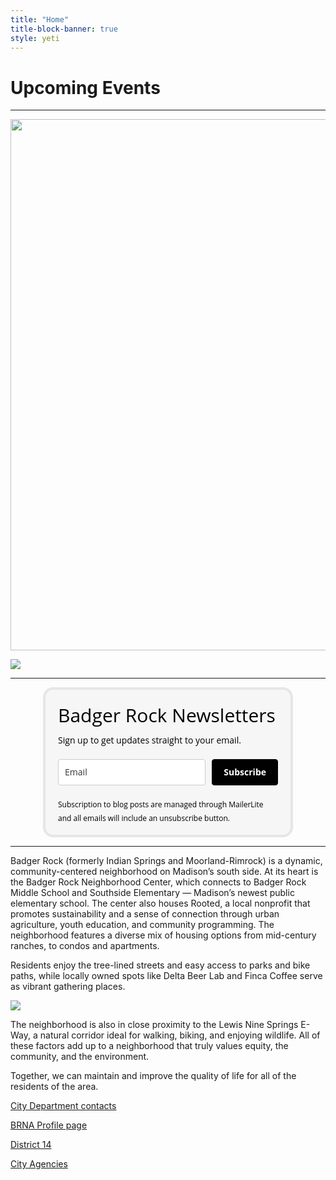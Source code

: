 ```yaml
---
title: "Home"
title-block-banner: true
style: yeti
---
```


# Upcoming Events

------------------------------------------------------------------------

[![](images/7618F9CB9005F7D1656A2659CC1AE611_90769734.png){width="850"}](https://www.signupgenius.com/go/9040D4AAAA62CA1F94-56376730-southsides#/)

[![](images/IG-Call-for-artist-100.jpg)](https://www.briarpatch.org/about/upcoming-events/youth-arts-festival/)

------------------------------------------------------------------------

```{=html}
<style type="text/css">@import url("https://assets.mlcdn.com/fonts.css?version=1664978");</style>
    <style type="text/css">
    /* LOADER */
    .ml-form-embedSubmitLoad {
      display: inline-block;
      width: 20px;
      height: 20px;
    }

    .g-recaptcha {
    transform: scale(1);
    -webkit-transform: scale(1);
    transform-origin: 0 0;
    -webkit-transform-origin: 0 0;
    height: ;
    }

    .sr-only {
      position: absolute;
      width: 1px;
      height: 1px;
      padding: 0;
      margin: -1px;
      overflow: hidden;
      clip: rect(0,0,0,0);
      border: 0;
    }

    .ml-form-embedSubmitLoad:after {
      content: " ";
      display: block;
      width: 11px;
      height: 11px;
      margin: 1px;
      border-radius: 50%;
      border: 4px solid #fff;
    border-color: #ffffff #ffffff #ffffff transparent;
    animation: ml-form-embedSubmitLoad 1.2s linear infinite;
    }
    @keyframes ml-form-embedSubmitLoad {
      0% {
      transform: rotate(0deg);
      }
      100% {
      transform: rotate(360deg);
      }
    }
      #mlb2-1743391.ml-form-embedContainer {
        box-sizing: border-box;
        display: table;
        margin: 0 auto;
        position: static;
        width: 100% !important;
      }
      #mlb2-1743391.ml-form-embedContainer h4,
      #mlb2-1743391.ml-form-embedContainer p,
      #mlb2-1743391.ml-form-embedContainer span,
      #mlb2-1743391.ml-form-embedContainer button {
        text-transform: none !important;
        letter-spacing: normal !important;
      }
      #mlb2-1743391.ml-form-embedContainer .ml-form-embedWrapper {
        background-color: #f6f6f6;
        
        border-width: 4px;
        border-color: #e6e6e6;
        border-radius: 16px;
        border-style: solid;
        box-sizing: border-box;
        display: inline-block !important;
        margin: 0;
        padding: 0;
        position: relative;
              }
      #mlb2-1743391.ml-form-embedContainer .ml-form-embedWrapper.embedPopup,
      #mlb2-1743391.ml-form-embedContainer .ml-form-embedWrapper.embedDefault { width: 400px; }
      #mlb2-1743391.ml-form-embedContainer .ml-form-embedWrapper.embedForm { max-width: 400px; width: 100%; }
      #mlb2-1743391.ml-form-embedContainer .ml-form-align-left { text-align: left; }
      #mlb2-1743391.ml-form-embedContainer .ml-form-align-center { text-align: center; }
      #mlb2-1743391.ml-form-embedContainer .ml-form-align-default { display: table-cell !important; vertical-align: middle !important; text-align: center !important; }
      #mlb2-1743391.ml-form-embedContainer .ml-form-align-right { text-align: right; }
      #mlb2-1743391.ml-form-embedContainer .ml-form-embedWrapper .ml-form-embedHeader img {
        border-top-left-radius: 16px;
        border-top-right-radius: 16px;
        height: auto;
        margin: 0 auto !important;
        max-width: 100%;
        width: undefinedpx;
      }
      #mlb2-1743391.ml-form-embedContainer .ml-form-embedWrapper .ml-form-embedBody,
      #mlb2-1743391.ml-form-embedContainer .ml-form-embedWrapper .ml-form-successBody {
        padding: 20px 20px 0 20px;
      }
      #mlb2-1743391.ml-form-embedContainer .ml-form-embedWrapper .ml-form-embedBody.ml-form-embedBodyHorizontal {
        padding-bottom: 0;
      }
      #mlb2-1743391.ml-form-embedContainer .ml-form-embedWrapper .ml-form-embedBody .ml-form-embedContent,
      #mlb2-1743391.ml-form-embedContainer .ml-form-embedWrapper .ml-form-successBody .ml-form-successContent {
        text-align: left;
        margin: 0 0 20px 0;
      }
      #mlb2-1743391.ml-form-embedContainer .ml-form-embedWrapper .ml-form-embedBody .ml-form-embedContent h4,
      #mlb2-1743391.ml-form-embedContainer .ml-form-embedWrapper .ml-form-successBody .ml-form-successContent h4 {
        color: #000000;
        font-family: 'Open Sans', Arial, Helvetica, sans-serif;
        font-size: 30px;
        font-weight: 400;
        margin: 0 0 10px 0;
        text-align: left;
        word-break: break-word;
      }
      #mlb2-1743391.ml-form-embedContainer .ml-form-embedWrapper .ml-form-embedBody .ml-form-embedContent p,
      #mlb2-1743391.ml-form-embedContainer .ml-form-embedWrapper .ml-form-successBody .ml-form-successContent p {
        color: #000000;
        font-family: 'Open Sans', Arial, Helvetica, sans-serif;
        font-size: 14px;
        font-weight: 400;
        line-height: 20px;
        margin: 0 0 10px 0;
        text-align: left;
      }
      #mlb2-1743391.ml-form-embedContainer .ml-form-embedWrapper .ml-form-embedBody .ml-form-embedContent ul,
      #mlb2-1743391.ml-form-embedContainer .ml-form-embedWrapper .ml-form-embedBody .ml-form-embedContent ol,
      #mlb2-1743391.ml-form-embedContainer .ml-form-embedWrapper .ml-form-successBody .ml-form-successContent ul,
      #mlb2-1743391.ml-form-embedContainer .ml-form-embedWrapper .ml-form-successBody .ml-form-successContent ol {
        color: #000000;
        font-family: 'Open Sans', Arial, Helvetica, sans-serif;
        font-size: 14px;
      }
      #mlb2-1743391.ml-form-embedContainer .ml-form-embedWrapper .ml-form-embedBody .ml-form-embedContent ol ol,
      #mlb2-1743391.ml-form-embedContainer .ml-form-embedWrapper .ml-form-successBody .ml-form-successContent ol ol {
        list-style-type: lower-alpha;
      }
      #mlb2-1743391.ml-form-embedContainer .ml-form-embedWrapper .ml-form-embedBody .ml-form-embedContent ol ol ol,
      #mlb2-1743391.ml-form-embedContainer .ml-form-embedWrapper .ml-form-successBody .ml-form-successContent ol ol ol {
        list-style-type: lower-roman;
      }
      #mlb2-1743391.ml-form-embedContainer .ml-form-embedWrapper .ml-form-embedBody .ml-form-embedContent p a,
      #mlb2-1743391.ml-form-embedContainer .ml-form-embedWrapper .ml-form-successBody .ml-form-successContent p a {
        color: #000000;
        text-decoration: underline;
      }

      #mlb2-1743391.ml-form-embedContainer .ml-form-embedWrapper .ml-block-form .ml-field-group {
        text-align: left!important;
      }

      #mlb2-1743391.ml-form-embedContainer .ml-form-embedWrapper .ml-block-form .ml-field-group label {
        margin-bottom: 5px;
        color: #333333;
        font-size: 14px;
        font-family: 'Open Sans', Arial, Helvetica, sans-serif;
        font-weight: bold; font-style: normal; text-decoration: none;;
        display: inline-block;
        line-height: 20px;
      }
      #mlb2-1743391.ml-form-embedContainer .ml-form-embedWrapper .ml-form-embedBody .ml-form-embedContent p:last-child,
      #mlb2-1743391.ml-form-embedContainer .ml-form-embedWrapper .ml-form-successBody .ml-form-successContent p:last-child {
        margin: 0;
      }
      #mlb2-1743391.ml-form-embedContainer .ml-form-embedWrapper .ml-form-embedBody form {
        margin: 0;
        width: 100%;
      }
      #mlb2-1743391.ml-form-embedContainer .ml-form-embedWrapper .ml-form-embedBody .ml-form-formContent,
      #mlb2-1743391.ml-form-embedContainer .ml-form-embedWrapper .ml-form-embedBody .ml-form-checkboxRow {
        margin: 0 0 20px 0;
        width: 100%;
      }
      #mlb2-1743391.ml-form-embedContainer .ml-form-embedWrapper .ml-form-embedBody .ml-form-checkboxRow {
        float: left;
      }
      #mlb2-1743391.ml-form-embedContainer .ml-form-embedWrapper .ml-form-embedBody .ml-form-formContent.horozintalForm {
        margin: 0;
        padding: 0 0 20px 0;
        width: 100%;
        height: auto;
        float: left;
      }
      #mlb2-1743391.ml-form-embedContainer .ml-form-embedWrapper .ml-form-embedBody .ml-form-fieldRow {
        margin: 0 0 10px 0;
        width: 100%;
      }
      #mlb2-1743391.ml-form-embedContainer .ml-form-embedWrapper .ml-form-embedBody .ml-form-fieldRow.ml-last-item {
        margin: 0;
      }
      #mlb2-1743391.ml-form-embedContainer .ml-form-embedWrapper .ml-form-embedBody .ml-form-fieldRow.ml-formfieldHorizintal {
        margin: 0;
      }
      #mlb2-1743391.ml-form-embedContainer .ml-form-embedWrapper .ml-form-embedBody .ml-form-fieldRow input {
        background-color: #ffffff !important;
        color: #333333 !important;
        border-color: #cccccc;
        border-radius: 4px !important;
        border-style: solid !important;
        border-width: 1px !important;
        font-family: 'Open Sans', Arial, Helvetica, sans-serif;
        font-size: 14px !important;
        height: auto;
        line-height: 21px !important;
        margin-bottom: 0;
        margin-top: 0;
        margin-left: 0;
        margin-right: 0;
        padding: 10px 10px !important;
        width: 100% !important;
        box-sizing: border-box !important;
        max-width: 100% !important;
      }
      #mlb2-1743391.ml-form-embedContainer .ml-form-embedWrapper .ml-form-embedBody .ml-form-fieldRow input::-webkit-input-placeholder,
      #mlb2-1743391.ml-form-embedContainer .ml-form-embedWrapper .ml-form-embedBody .ml-form-horizontalRow input::-webkit-input-placeholder { color: #333333; }

      #mlb2-1743391.ml-form-embedContainer .ml-form-embedWrapper .ml-form-embedBody .ml-form-fieldRow input::-moz-placeholder,
      #mlb2-1743391.ml-form-embedContainer .ml-form-embedWrapper .ml-form-embedBody .ml-form-horizontalRow input::-moz-placeholder { color: #333333; }

      #mlb2-1743391.ml-form-embedContainer .ml-form-embedWrapper .ml-form-embedBody .ml-form-fieldRow input:-ms-input-placeholder,
      #mlb2-1743391.ml-form-embedContainer .ml-form-embedWrapper .ml-form-embedBody .ml-form-horizontalRow input:-ms-input-placeholder { color: #333333; }

      #mlb2-1743391.ml-form-embedContainer .ml-form-embedWrapper .ml-form-embedBody .ml-form-fieldRow input:-moz-placeholder,
      #mlb2-1743391.ml-form-embedContainer .ml-form-embedWrapper .ml-form-embedBody .ml-form-horizontalRow input:-moz-placeholder { color: #333333; }

      #mlb2-1743391.ml-form-embedContainer .ml-form-embedWrapper .ml-form-embedBody .ml-form-fieldRow textarea, #mlb2-1743391.ml-form-embedContainer .ml-form-embedWrapper .ml-form-embedBody .ml-form-horizontalRow textarea {
        background-color: #ffffff !important;
        color: #333333 !important;
        border-color: #cccccc;
        border-radius: 4px !important;
        border-style: solid !important;
        border-width: 1px !important;
        font-family: 'Open Sans', Arial, Helvetica, sans-serif;
        font-size: 14px !important;
        height: auto;
        line-height: 21px !important;
        margin-bottom: 0;
        margin-top: 0;
        padding: 10px 10px !important;
        width: 100% !important;
        box-sizing: border-box !important;
        max-width: 100% !important;
      }

      #mlb2-1743391.ml-form-embedContainer .ml-form-embedWrapper .ml-form-embedBody .ml-form-fieldRow .custom-radio .custom-control-label::before, #mlb2-1743391.ml-form-embedContainer .ml-form-embedWrapper .ml-form-embedBody .ml-form-horizontalRow .custom-radio .custom-control-label::before, #mlb2-1743391.ml-form-embedContainer .ml-form-embedWrapper .ml-form-embedBody .ml-form-fieldRow .custom-checkbox .custom-control-label::before, #mlb2-1743391.ml-form-embedContainer .ml-form-embedWrapper .ml-form-embedBody .ml-form-horizontalRow .custom-checkbox .custom-control-label::before, #mlb2-1743391.ml-form-embedContainer .ml-form-embedWrapper .ml-form-embedBody .ml-form-embedPermissions .ml-form-embedPermissionsOptionsCheckbox .label-description::before, #mlb2-1743391.ml-form-embedContainer .ml-form-embedWrapper .ml-form-embedBody .ml-form-interestGroupsRow .ml-form-interestGroupsRowCheckbox .label-description::before, #mlb2-1743391.ml-form-embedContainer .ml-form-embedWrapper .ml-form-embedBody .ml-form-checkboxRow .label-description::before {
          border-color: #cccccc!important;
          background-color: #ffffff!important;
      }

      #mlb2-1743391.ml-form-embedContainer .ml-form-embedWrapper .ml-form-embedBody .ml-form-fieldRow input.custom-control-input[type="checkbox"]{
        box-sizing: border-box;
        padding: 0;
        position: absolute;
        z-index: -1;
        opacity: 0;
        margin-top: 5px;
        margin-left: -1.5rem;
        overflow: visible;
      }

      #mlb2-1743391.ml-form-embedContainer .ml-form-embedWrapper .ml-form-embedBody .ml-form-fieldRow .custom-checkbox .custom-control-label::before, #mlb2-1743391.ml-form-embedContainer .ml-form-embedWrapper .ml-form-embedBody .ml-form-horizontalRow .custom-checkbox .custom-control-label::before, #mlb2-1743391.ml-form-embedContainer .ml-form-embedWrapper .ml-form-embedBody .ml-form-embedPermissions .ml-form-embedPermissionsOptionsCheckbox .label-description::before, #mlb2-1743391.ml-form-embedContainer .ml-form-embedWrapper .ml-form-embedBody .ml-form-interestGroupsRow .ml-form-interestGroupsRowCheckbox .label-description::before, #mlb2-1743391.ml-form-embedContainer .ml-form-embedWrapper .ml-form-embedBody .ml-form-checkboxRow .label-description::before {
        border-radius: 4px!important;
      }


      #mlb2-1743391.ml-form-embedContainer .ml-form-embedWrapper .ml-form-embedBody .ml-form-checkboxRow input[type=checkbox]:checked~.label-description::after, #mlb2-1743391.ml-form-embedContainer .ml-form-embedWrapper .ml-form-embedBody .ml-form-embedPermissions .ml-form-embedPermissionsOptionsCheckbox input[type=checkbox]:checked~.label-description::after, #mlb2-1743391.ml-form-embedContainer .ml-form-embedWrapper .ml-form-embedBody .ml-form-fieldRow .custom-checkbox .custom-control-input:checked~.custom-control-label::after, #mlb2-1743391.ml-form-embedContainer .ml-form-embedWrapper .ml-form-embedBody .ml-form-horizontalRow .custom-checkbox .custom-control-input:checked~.custom-control-label::after, #mlb2-1743391.ml-form-embedContainer .ml-form-embedWrapper .ml-form-embedBody .ml-form-interestGroupsRow .ml-form-interestGroupsRowCheckbox input[type=checkbox]:checked~.label-description::after {
        background-image: url("data:image/svg+xml,%3csvg xmlns='http://www.w3.org/2000/svg' viewBox='0 0 8 8'%3e%3cpath fill='%23fff' d='M6.564.75l-3.59 3.612-1.538-1.55L0 4.26 2.974 7.25 8 2.193z'/%3e%3c/svg%3e");
      }

      #mlb2-1743391.ml-form-embedContainer .ml-form-embedWrapper .ml-form-embedBody .ml-form-fieldRow .custom-radio .custom-control-input:checked~.custom-control-label::after, #mlb2-1743391.ml-form-embedContainer .ml-form-embedWrapper .ml-form-embedBody .ml-form-fieldRow .custom-radio .custom-control-input:checked~.custom-control-label::after {
        background-image: url("data:image/svg+xml,%3csvg xmlns='http://www.w3.org/2000/svg' viewBox='-4 -4 8 8'%3e%3ccircle r='3' fill='%23fff'/%3e%3c/svg%3e");
      }

      #mlb2-1743391.ml-form-embedContainer .ml-form-embedWrapper .ml-form-embedBody .ml-form-fieldRow .custom-radio .custom-control-input:checked~.custom-control-label::before, #mlb2-1743391.ml-form-embedContainer .ml-form-embedWrapper .ml-form-embedBody .ml-form-horizontalRow .custom-radio .custom-control-input:checked~.custom-control-label::before, #mlb2-1743391.ml-form-embedContainer .ml-form-embedWrapper .ml-form-embedBody .ml-form-fieldRow .custom-checkbox .custom-control-input:checked~.custom-control-label::before, #mlb2-1743391.ml-form-embedContainer .ml-form-embedWrapper .ml-form-embedBody .ml-form-horizontalRow .custom-checkbox .custom-control-input:checked~.custom-control-label::before, #mlb2-1743391.ml-form-embedContainer .ml-form-embedWrapper .ml-form-embedBody .ml-form-embedPermissions .ml-form-embedPermissionsOptionsCheckbox input[type=checkbox]:checked~.label-description::before, #mlb2-1743391.ml-form-embedContainer .ml-form-embedWrapper .ml-form-embedBody .ml-form-interestGroupsRow .ml-form-interestGroupsRowCheckbox input[type=checkbox]:checked~.label-description::before, #mlb2-1743391.ml-form-embedContainer .ml-form-embedWrapper .ml-form-embedBody .ml-form-checkboxRow input[type=checkbox]:checked~.label-description::before  {
          border-color: #000000!important;
          background-color: #000000!important;
          color: #ffffff!important;
      }

      #mlb2-1743391.ml-form-embedContainer .ml-form-embedWrapper .ml-form-embedBody .ml-form-fieldRow .custom-radio .custom-control-label::before, #mlb2-1743391.ml-form-embedContainer .ml-form-embedWrapper .ml-form-embedBody .ml-form-horizontalRow .custom-radio .custom-control-label::before, #mlb2-1743391.ml-form-embedContainer .ml-form-embedWrapper .ml-form-embedBody .ml-form-fieldRow .custom-radio .custom-control-label::after, #mlb2-1743391.ml-form-embedContainer .ml-form-embedWrapper .ml-form-embedBody .ml-form-horizontalRow .custom-radio .custom-control-label::after, #mlb2-1743391.ml-form-embedContainer .ml-form-embedWrapper .ml-form-embedBody .ml-form-fieldRow .custom-checkbox .custom-control-label::before, #mlb2-1743391.ml-form-embedContainer .ml-form-embedWrapper .ml-form-embedBody .ml-form-fieldRow .custom-checkbox .custom-control-label::after, #mlb2-1743391.ml-form-embedContainer .ml-form-embedWrapper .ml-form-embedBody .ml-form-horizontalRow .custom-checkbox .custom-control-label::before, #mlb2-1743391.ml-form-embedContainer .ml-form-embedWrapper .ml-form-embedBody .ml-form-horizontalRow .custom-checkbox .custom-control-label::after {
           top: 2px;
           box-sizing: border-box;
      }

      #mlb2-1743391.ml-form-embedContainer .ml-form-embedWrapper .ml-form-embedBody .ml-form-embedPermissions .ml-form-embedPermissionsOptionsCheckbox .label-description::before, #mlb2-1743391.ml-form-embedContainer .ml-form-embedWrapper .ml-form-embedBody .ml-form-embedPermissions .ml-form-embedPermissionsOptionsCheckbox .label-description::after, #mlb2-1743391.ml-form-embedContainer .ml-form-embedWrapper .ml-form-embedBody .ml-form-checkboxRow .label-description::before, #mlb2-1743391.ml-form-embedContainer .ml-form-embedWrapper .ml-form-embedBody .ml-form-checkboxRow .label-description::after {
           top: 0px!important;
           box-sizing: border-box!important;
      }

      #mlb2-1743391.ml-form-embedContainer .ml-form-embedWrapper .ml-form-embedBody .ml-form-checkboxRow .label-description::before, #mlb2-1743391.ml-form-embedContainer .ml-form-embedWrapper .ml-form-embedBody .ml-form-checkboxRow .label-description::after {
        top: 0px!important;
           box-sizing: border-box!important;
      }

       #mlb2-1743391.ml-form-embedContainer .ml-form-embedWrapper .ml-form-embedBody .ml-form-interestGroupsRow .ml-form-interestGroupsRowCheckbox .label-description::after {
            top: 0px!important;
            box-sizing: border-box!important;
            position: absolute;
            left: -1.5rem;
            display: block;
            width: 1rem;
            height: 1rem;
            content: "";
       }

      #mlb2-1743391.ml-form-embedContainer .ml-form-embedWrapper .ml-form-embedBody .ml-form-interestGroupsRow .ml-form-interestGroupsRowCheckbox .label-description::before {
        top: 0px!important;
        box-sizing: border-box!important;
      }

      #mlb2-1743391.ml-form-embedContainer .ml-form-embedWrapper .ml-form-embedBody .custom-control-label::before {
          position: absolute;
          top: 4px;
          left: -1.5rem;
          display: block;
          width: 16px;
          height: 16px;
          pointer-events: none;
          content: "";
          background-color: #ffffff;
          border: #adb5bd solid 1px;
          border-radius: 50%;
      }

      #mlb2-1743391.ml-form-embedContainer .ml-form-embedWrapper .ml-form-embedBody .custom-control-label::after {
          position: absolute;
          top: 2px!important;
          left: -1.5rem;
          display: block;
          width: 1rem;
          height: 1rem;
          content: "";
      }

      #mlb2-1743391.ml-form-embedContainer .ml-form-embedWrapper .ml-form-embedBody .ml-form-embedPermissions .ml-form-embedPermissionsOptionsCheckbox .label-description::before, #mlb2-1743391.ml-form-embedContainer .ml-form-embedWrapper .ml-form-embedBody .ml-form-interestGroupsRow .ml-form-interestGroupsRowCheckbox .label-description::before, #mlb2-1743391.ml-form-embedContainer .ml-form-embedWrapper .ml-form-embedBody .ml-form-checkboxRow .label-description::before {
          position: absolute;
          top: 4px;
          left: -1.5rem;
          display: block;
          width: 16px;
          height: 16px;
          pointer-events: none;
          content: "";
          background-color: #ffffff;
          border: #adb5bd solid 1px;
          border-radius: 50%;
      }

      #mlb2-1743391.ml-form-embedContainer .ml-form-embedWrapper .ml-form-embedBody .ml-form-embedPermissions .ml-form-embedPermissionsOptionsCheckbox .label-description::after {
          position: absolute;
          top: 0px!important;
          left: -1.5rem;
          display: block;
          width: 1rem;
          height: 1rem;
          content: "";
      }

      #mlb2-1743391.ml-form-embedContainer .ml-form-embedWrapper .ml-form-embedBody .ml-form-checkboxRow .label-description::after {
          position: absolute;
          top: 0px!important;
          left: -1.5rem;
          display: block;
          width: 1rem;
          height: 1rem;
          content: "";
      }

      #mlb2-1743391.ml-form-embedContainer .ml-form-embedWrapper .ml-form-embedBody .custom-radio .custom-control-label::after {
          background: no-repeat 50%/50% 50%;
      }
      #mlb2-1743391.ml-form-embedContainer .ml-form-embedWrapper .ml-form-embedBody .custom-checkbox .custom-control-label::after, #mlb2-1743391.ml-form-embedContainer .ml-form-embedWrapper .ml-form-embedBody .ml-form-embedPermissions .ml-form-embedPermissionsOptionsCheckbox .label-description::after, #mlb2-1743391.ml-form-embedContainer .ml-form-embedWrapper .ml-form-embedBody .ml-form-interestGroupsRow .ml-form-interestGroupsRowCheckbox .label-description::after, #mlb2-1743391.ml-form-embedContainer .ml-form-embedWrapper .ml-form-embedBody .ml-form-checkboxRow .label-description::after {
          background: no-repeat 50%/50% 50%;
      }

      #mlb2-1743391.ml-form-embedContainer .ml-form-embedWrapper .ml-form-embedBody .ml-form-fieldRow .custom-control, #mlb2-1743391.ml-form-embedContainer .ml-form-embedWrapper .ml-form-embedBody .ml-form-horizontalRow .custom-control {
        position: relative;
        display: block;
        min-height: 1.5rem;
        padding-left: 1.5rem;
      }

      #mlb2-1743391.ml-form-embedContainer .ml-form-embedWrapper .ml-form-embedBody .ml-form-fieldRow .custom-radio .custom-control-input, #mlb2-1743391.ml-form-embedContainer .ml-form-embedWrapper .ml-form-embedBody .ml-form-horizontalRow .custom-radio .custom-control-input, #mlb2-1743391.ml-form-embedContainer .ml-form-embedWrapper .ml-form-embedBody .ml-form-fieldRow .custom-checkbox .custom-control-input, #mlb2-1743391.ml-form-embedContainer .ml-form-embedWrapper .ml-form-embedBody .ml-form-horizontalRow .custom-checkbox .custom-control-input {
          position: absolute;
          z-index: -1;
          opacity: 0;
          box-sizing: border-box;
          padding: 0;
      }

      #mlb2-1743391.ml-form-embedContainer .ml-form-embedWrapper .ml-form-embedBody .ml-form-fieldRow .custom-radio .custom-control-label, #mlb2-1743391.ml-form-embedContainer .ml-form-embedWrapper .ml-form-embedBody .ml-form-horizontalRow .custom-radio .custom-control-label, #mlb2-1743391.ml-form-embedContainer .ml-form-embedWrapper .ml-form-embedBody .ml-form-fieldRow .custom-checkbox .custom-control-label, #mlb2-1743391.ml-form-embedContainer .ml-form-embedWrapper .ml-form-embedBody .ml-form-horizontalRow .custom-checkbox .custom-control-label {
          color: #000000;
          font-size: 12px!important;
          font-family: 'Open Sans', Arial, Helvetica, sans-serif;
          line-height: 22px;
          margin-bottom: 0;
          position: relative;
          vertical-align: top;
          font-style: normal;
          font-weight: 700;
      }

      #mlb2-1743391.ml-form-embedContainer .ml-form-embedWrapper .ml-form-embedBody .ml-form-fieldRow .custom-select, #mlb2-1743391.ml-form-embedContainer .ml-form-embedWrapper .ml-form-embedBody .ml-form-horizontalRow .custom-select {
        background-color: #ffffff !important;
        color: #333333 !important;
        border-color: #cccccc;
        border-radius: 4px !important;
        border-style: solid !important;
        border-width: 1px !important;
        font-family: 'Open Sans', Arial, Helvetica, sans-serif;
        font-size: 14px !important;
        line-height: 20px !important;
        margin-bottom: 0;
        margin-top: 0;
        padding: 10px 28px 10px 12px !important;
        width: 100% !important;
        box-sizing: border-box !important;
        max-width: 100% !important;
        height: auto;
        display: inline-block;
        vertical-align: middle;
        background: url('https://cdn.mailerlite.com/images/default/dropdown.svg') no-repeat right .75rem center/8px 10px;
        -webkit-appearance: none;
        -moz-appearance: none;
        appearance: none;
      }


      #mlb2-1743391.ml-form-embedContainer .ml-form-embedWrapper .ml-form-embedBody .ml-form-horizontalRow {
        height: auto;
        width: 100%;
        float: left;
      }
      .ml-form-formContent.horozintalForm .ml-form-horizontalRow .ml-input-horizontal { width: 70%; float: left; }
      .ml-form-formContent.horozintalForm .ml-form-horizontalRow .ml-button-horizontal { width: 30%; float: left; }
      .ml-form-formContent.horozintalForm .ml-form-horizontalRow .ml-button-horizontal.labelsOn { padding-top: 25px;  }
      .ml-form-formContent.horozintalForm .ml-form-horizontalRow .horizontal-fields { box-sizing: border-box; float: left; padding-right: 10px;  }
      #mlb2-1743391.ml-form-embedContainer .ml-form-embedWrapper .ml-form-embedBody .ml-form-horizontalRow input {
        background-color: #ffffff;
        color: #333333;
        border-color: #cccccc;
        border-radius: 4px;
        border-style: solid;
        border-width: 1px;
        font-family: 'Open Sans', Arial, Helvetica, sans-serif;
        font-size: 14px;
        line-height: 20px;
        margin-bottom: 0;
        margin-top: 0;
        padding: 10px 10px;
        width: 100%;
        box-sizing: border-box;
        overflow-y: initial;
      }
      #mlb2-1743391.ml-form-embedContainer .ml-form-embedWrapper .ml-form-embedBody .ml-form-horizontalRow button {
        background-color: #000000 !important;
        border-color: #000000;
        border-style: solid;
        border-width: 1px;
        border-radius: 4px;
        box-shadow: none;
        color: #ffffff !important;
        cursor: pointer;
        font-family: 'Open Sans', Arial, Helvetica, sans-serif;
        font-size: 14px !important;
        font-weight: 700;
        line-height: 20px;
        margin: 0 !important;
        padding: 10px !important;
        width: 100%;
        height: auto;
      }
      #mlb2-1743391.ml-form-embedContainer .ml-form-embedWrapper .ml-form-embedBody .ml-form-horizontalRow button:hover {
        background-color: #333333 !important;
        border-color: #333333 !important;
      }
      #mlb2-1743391.ml-form-embedContainer .ml-form-embedWrapper .ml-form-embedBody .ml-form-checkboxRow input[type="checkbox"] {
        box-sizing: border-box;
        padding: 0;
        position: absolute;
        z-index: -1;
        opacity: 0;
        margin-top: 5px;
        margin-left: -1.5rem;
        overflow: visible;
      }
      #mlb2-1743391.ml-form-embedContainer .ml-form-embedWrapper .ml-form-embedBody .ml-form-checkboxRow .label-description {
        color: #000000;
        display: block;
        font-family: 'Open Sans', Arial, Helvetica, sans-serif;
        font-size: 12px;
        text-align: left;
        margin-bottom: 0;
        position: relative;
        vertical-align: top;
      }
      #mlb2-1743391.ml-form-embedContainer .ml-form-embedWrapper .ml-form-embedBody .ml-form-checkboxRow label {
        font-weight: normal;
        margin: 0;
        padding: 0;
        position: relative;
        display: block;
        min-height: 24px;
        padding-left: 24px;

      }
      #mlb2-1743391.ml-form-embedContainer .ml-form-embedWrapper .ml-form-embedBody .ml-form-checkboxRow label a {
        color: #000000;
        text-decoration: underline;
      }
      #mlb2-1743391.ml-form-embedContainer .ml-form-embedWrapper .ml-form-embedBody .ml-form-checkboxRow label p {
        color: #000000 !important;
        font-family: 'Open Sans', Arial, Helvetica, sans-serif !important;
        font-size: 12px !important;
        font-weight: normal !important;
        line-height: 18px !important;
        padding: 0 !important;
        margin: 0 5px 0 0 !important;
      }
      #mlb2-1743391.ml-form-embedContainer .ml-form-embedWrapper .ml-form-embedBody .ml-form-checkboxRow label p:last-child {
        margin: 0;
      }
      #mlb2-1743391.ml-form-embedContainer .ml-form-embedWrapper .ml-form-embedBody .ml-form-embedSubmit {
        margin: 0 0 20px 0;
        float: left;
        width: 100%;
      }
      #mlb2-1743391.ml-form-embedContainer .ml-form-embedWrapper .ml-form-embedBody .ml-form-embedSubmit button {
        background-color: #000000 !important;
        border: none !important;
        border-radius: 4px !important;
        box-shadow: none !important;
        color: #ffffff !important;
        cursor: pointer;
        font-family: 'Open Sans', Arial, Helvetica, sans-serif !important;
        font-size: 14px !important;
        font-weight: 700 !important;
        line-height: 21px !important;
        height: auto;
        padding: 10px !important;
        width: 100% !important;
        box-sizing: border-box !important;
      }
      #mlb2-1743391.ml-form-embedContainer .ml-form-embedWrapper .ml-form-embedBody .ml-form-embedSubmit button.loading {
        display: none;
      }
      #mlb2-1743391.ml-form-embedContainer .ml-form-embedWrapper .ml-form-embedBody .ml-form-embedSubmit button:hover {
        background-color: #333333 !important;
      }
      .ml-subscribe-close {
        width: 30px;
        height: 30px;
        background: url('https://cdn.mailerlite.com/images/default/modal_close.png') no-repeat;
        background-size: 30px;
        cursor: pointer;
        margin-top: -10px;
        margin-right: -10px;
        position: absolute;
        top: 0;
        right: 0;
      }
      .ml-error input, .ml-error textarea, .ml-error select {
        border-color: red!important;
      }

      .ml-error .custom-checkbox-radio-list {
        border: 1px solid red !important;
        border-radius: 16px;
        padding: 10px;
      }

      .ml-error .label-description,
      .ml-error .label-description p,
      .ml-error .label-description p a,
      .ml-error label:first-child {
        color: #ff0000 !important;
      }

      #mlb2-1743391.ml-form-embedContainer .ml-form-embedWrapper .ml-form-embedBody .ml-form-checkboxRow.ml-error .label-description p,
      #mlb2-1743391.ml-form-embedContainer .ml-form-embedWrapper .ml-form-embedBody .ml-form-checkboxRow.ml-error .label-description p:first-letter {
        color: #ff0000 !important;
      }
            @media only screen and (max-width: 400px){

        .ml-form-embedWrapper.embedDefault, .ml-form-embedWrapper.embedPopup { width: 100%!important; }
        .ml-form-formContent.horozintalForm { float: left!important; }
        .ml-form-formContent.horozintalForm .ml-form-horizontalRow { height: auto!important; width: 100%!important; float: left!important; }
        .ml-form-formContent.horozintalForm .ml-form-horizontalRow .ml-input-horizontal { width: 100%!important; }
        .ml-form-formContent.horozintalForm .ml-form-horizontalRow .ml-input-horizontal > div { padding-right: 0px!important; padding-bottom: 10px; }
        .ml-form-formContent.horozintalForm .ml-button-horizontal { width: 100%!important; }
        .ml-form-formContent.horozintalForm .ml-button-horizontal.labelsOn { padding-top: 0px!important; }

      }
    </style>

    <style type="text/css">

      .ml-mobileButton-horizontal { display: none; }

      #mlb2-1743391 .ml-mobileButton-horizontal button {

        background-color: #000000 !important;
        border-color: #000000 !important;
        border-style: solid !important;
        border-width: 1px !important;
        border-radius: 4px !important;
        box-shadow: none !important;
        color: #ffffff !important;
        cursor: pointer;
        font-family: 'Open Sans', Arial, Helvetica, sans-serif !important;
        font-size: 14px !important;
        font-weight: 700 !important;
        line-height: 20px !important;
        padding: 10px !important;
        width: 100% !important;

      }

      @media only screen and (max-width: 400px) {
        #mlb2-1743391.ml-form-embedContainer .ml-form-embedWrapper .ml-form-embedBody .ml-form-formContent.horozintalForm {
          padding: 0 0 10px 0 !important;
        }
        .ml-hide-horizontal { display: none !important; }
        .ml-form-formContent.horozintalForm .ml-button-horizontal { display: none!important; }
        .ml-mobileButton-horizontal { display: inline-block !important; margin-bottom: 20px;width:100%; }
        .ml-form-formContent.horozintalForm .ml-form-horizontalRow .ml-input-horizontal > div { padding-bottom: 0px !important; }
      }

    </style>
  <style type="text/css">
    @media only screen and (max-width: 400px) {
       .ml-form-formContent.horozintalForm .ml-form-horizontalRow .horizontal-fields {
        margin-bottom: 10px !important;
        width: 100% !important;
      }
    }
  </style>
    
    <style type="text/css">
      #mlb2-1743391.ml-form-embedContainer .ml-form-embedWrapper .ml-form-embedBody .ml-form-embedPermissions { text-align: left; float: left; width: 100%; }
      #mlb2-1743391.ml-form-embedContainer .ml-form-embedWrapper .ml-form-embedBody .ml-form-embedPermissions .ml-form-embedPermissionsContent {
        margin: 0 0 15px 0;
        text-align: left;
      }
      #mlb2-1743391.ml-form-embedContainer .ml-form-embedWrapper .ml-form-embedBody .ml-form-embedPermissions .ml-form-embedPermissionsContent.horizontal {
        margin: 0 0 15px 0;
      }
      #mlb2-1743391.ml-form-embedContainer .ml-form-embedWrapper .ml-form-embedBody .ml-form-embedPermissions .ml-form-embedPermissionsContent h4 {
        color: #000000;
        font-family: 'Open Sans', Arial, Helvetica, sans-serif;
        font-size: 12px;
        font-weight: 700;
        line-height: 18px;
        margin: 0 0 10px 0;
        word-break: break-word;
      }
      #mlb2-1743391.ml-form-embedContainer .ml-form-embedWrapper .ml-form-embedBody .ml-form-embedPermissions .ml-form-embedPermissionsContent p {
        color: #000000;
        font-family: 'Open Sans', Arial, Helvetica, sans-serif;
        font-size: 12px;
        line-height: 18px;
        margin: 0 0 10px 0;
      }

      #mlb2-1743391.ml-form-embedContainer .ml-form-embedWrapper .ml-form-embedBody .ml-form-embedPermissions .ml-form-embedPermissionsContent.privacy-policy p {
        color: #000000;
        font-family: 'Open Sans', Arial, Helvetica, sans-serif;
        font-size: 12px;
        line-height: 22px;
        margin: 0 0 10px 0;
      }

      #mlb2-1743391.ml-form-embedContainer .ml-form-embedWrapper .ml-form-embedBody .ml-form-embedPermissions .ml-form-embedPermissionsContent.privacy-policy p a {
        color: #000000;
      }

      #mlb2-1743391.ml-form-embedContainer .ml-form-embedWrapper .ml-form-embedBody .ml-form-embedPermissions .ml-form-embedPermissionsContent.privacy-policy p:last-child {
        margin: 0;
      }

      #mlb2-1743391.ml-form-embedContainer .ml-form-embedWrapper .ml-form-embedBody .ml-form-embedPermissions .ml-form-embedPermissionsContent p a {
        color: #000000;
        text-decoration: underline;
      }
      #mlb2-1743391.ml-form-embedContainer .ml-form-embedWrapper .ml-form-embedBody .ml-form-embedPermissions .ml-form-embedPermissionsContent p:last-child { margin: 0 0 15px 0; }
      #mlb2-1743391.ml-form-embedContainer .ml-form-embedWrapper .ml-form-embedBody .ml-form-embedPermissions .ml-form-embedPermissionsOptions {
        margin: 0;
        padding: 0;
      }
      #mlb2-1743391.ml-form-embedContainer .ml-form-embedWrapper .ml-form-embedBody .ml-form-embedPermissions .ml-form-embedPermissionsOptionsCheckbox {
        margin: 0 0 10px 0;
      }
      #mlb2-1743391.ml-form-embedContainer .ml-form-embedWrapper .ml-form-embedBody .ml-form-embedPermissions .ml-form-embedPermissionsOptionsCheckbox:last-child {
        margin: 0;
      }
      #mlb2-1743391.ml-form-embedContainer .ml-form-embedWrapper .ml-form-embedBody .ml-form-embedPermissions .ml-form-embedPermissionsOptionsCheckbox label {
        font-weight: normal;
        margin: 0;
        padding: 0;
        position: relative;
        display: block;
        min-height: 24px;
        padding-left: 24px;
      }
      #mlb2-1743391.ml-form-embedContainer .ml-form-embedWrapper .ml-form-embedBody .ml-form-embedPermissions .ml-form-embedPermissionsOptionsCheckbox .label-description {
        color: #000000;
        font-family: 'Open Sans', Arial, Helvetica, sans-serif;
        font-size: 12px;
        line-height: 18px;
        text-align: left;
        margin-bottom: 0;
        position: relative;
        vertical-align: top;
        font-style: normal;
        font-weight: 700;
      }
      #mlb2-1743391.ml-form-embedContainer .ml-form-embedWrapper .ml-form-embedBody .ml-form-embedPermissions .ml-form-embedPermissionsOptionsCheckbox .description {
        color: #000000;
        font-family: 'Open Sans', Arial, Helvetica, sans-serif;
        font-size: 12px;
        font-style: italic;
        font-weight: 400;
        line-height: 18px;
        margin: 5px 0 0 0;
      }
      #mlb2-1743391.ml-form-embedContainer .ml-form-embedWrapper .ml-form-embedBody .ml-form-embedPermissions .ml-form-embedPermissionsOptionsCheckbox input[type="checkbox"] {
        box-sizing: border-box;
        padding: 0;
        position: absolute;
        z-index: -1;
        opacity: 0;
        margin-top: 5px;
        margin-left: -1.5rem;
        overflow: visible;
      }
      #mlb2-1743391.ml-form-embedContainer .ml-form-embedWrapper .ml-form-embedBody .ml-form-embedPermissions .ml-form-embedMailerLite-GDPR {
        padding-bottom: 20px;
      }
      #mlb2-1743391.ml-form-embedContainer .ml-form-embedWrapper .ml-form-embedBody .ml-form-embedPermissions .ml-form-embedMailerLite-GDPR p {
        color: #000000;
        font-family: 'Open Sans', Arial, Helvetica, sans-serif;
        font-size: 10px;
        line-height: 14px;
        margin: 0;
        padding: 0;
      }
      #mlb2-1743391.ml-form-embedContainer .ml-form-embedWrapper .ml-form-embedBody .ml-form-embedPermissions .ml-form-embedMailerLite-GDPR p a {
        color: #000000;
        text-decoration: underline;

      }
      @media (max-width: 768px) {
        #mlb2-1743391.ml-form-embedContainer .ml-form-embedWrapper .ml-form-embedBody .ml-form-embedPermissions .ml-form-embedPermissionsContent p {
          font-size: 12px !important;
          line-height: 18px !important;
        }
        #mlb2-1743391.ml-form-embedContainer .ml-form-embedWrapper .ml-form-embedBody .ml-form-embedPermissions .ml-form-embedMailerLite-GDPR p {
          font-size: 10px !important;
          line-height: 14px !important;
        }
      }
    </style>
    <div id="mlb2-1743391" class="ml-form-embedContainer ml-subscribe-form ml-subscribe-form-1743391">
      <div class="ml-form-align-center ">
        <div class="ml-form-embedWrapper embedForm">
          <div class="ml-form-embedBody ml-form-embedBodyHorizontal row-form">
            <div class="ml-form-embedContent" style=" ">
                <h4>Badger Rock Newsletters</h4>
                <p>Sign up to get updates straight to your email.</p>
            </div>
            <form class="ml-block-form" action="https://assets.mailerlite.com/jsonp/187311/forms/68715942943655105/subscribe" data-code="" method="post" target="_blank">
              <div class="ml-form-formContent horozintalForm">
                <div class="ml-form-horizontalRow">
                  <div class="ml-input-horizontal">
                      <div style="width: 100%;" class="horizontal-fields">
                        <div class="ml-field-group ml-field-email ml-validate-email ml-validate-required">
                          <!-- input -->
                      <input type="email" class="form-control" data-inputmask="" name="fields[email]" placeholder="Email" autocomplete="email">
                      <!-- /input -->
                        </div>
                      </div>
                  </div>
                  <div class="ml-button-horizontal primary ">
                      <button type="submit" class="primary">Subscribe</button>
                    <button disabled="disabled" style="display: none;" type="button" class="loading">
                      <div class="ml-form-embedSubmitLoad"></div>
                      <span class="sr-only">Loading...</span>
                    </button>
                  </div>
                </div>
              </div>
              <!-- Privacy policy -->
              <div class="ml-form-embedPermissions" style="">
                <div class="ml-form-embedPermissionsContent horizontal privacy-policy">
                  <p>Subscription to blog posts are&nbsp;managed through&nbsp;MailerLite and all emails will include an unsubscribe button.</p>
 
                </div>
              </div>
              <!-- /Privacy policy -->
              <input type="hidden" name="ml-submit" value="1">
              <div class="ml-mobileButton-horizontal">
                <button type="submit" class="primary">Subscribe</button>
                <button disabled="disabled" style="display: none;" type="button" class="loading">
                  <div class="ml-form-embedSubmitLoad"></div>
                  <span class="sr-only">Loading...</span>
                </button>
              </div>
              <input type="hidden" name="anticsrf" value="true">
            </form>
          </div>

          <div class="ml-form-successBody row-success" style="display: none">
            <div class="ml-form-successContent">
                <h4>Thank you!</h4>
                  <p>You have successfully joined our subscriber list.</p>
            </div>
          </div>
        </div>
      </div>
    </div>
  <script>
    function ml_webform_success_1743391() {
      var $ = ml_jQuery || jQuery;
      $('.ml-subscribe-form-1743391 .row-success').show();
      $('.ml-subscribe-form-1743391 .row-form').hide();
    }
      </script>
      <script src="https://groot.mailerlite.com/js/w/webforms.min.js?v491724307ca3b85c1c754857e93994e5" type="text/javascript"></script>
```

------------------------------------------------------------------------

Badger Rock (formerly Indian Springs and Moorland-Rimrock) is a dynamic, community-centered neighborhood on Madison's south side. At its heart is the Badger Rock Neighborhood Center, which connects to Badger Rock Middle School and Southside Elementary --- Madison's newest public elementary school. The center also houses Rooted, a local nonprofit that promotes sustainability and a sense of connection through urban agriculture, youth education, and community programming. The neighborhood features a diverse mix of housing options from mid-century ranches, to condos and apartments.

Residents enjoy the tree-lined streets and easy access to parks and bike paths, while locally owned spots like Delta Beer Lab and Finca Coffee serve as vibrant gathering places.

![](images/LabeledMap.png){fig-align="center"}

The neighborhood is also in close proximity to the Lewis Nine Springs E-Way, a natural corridor ideal for walking, biking, and enjoying wildlife. All of these factors add up to a neighborhood that truly values equity, the community, and the environment.

Together, we can maintain and improve the quality of life for all of the residents of the area.

[City Department contacts](https://www.cityofmadison.com/contact)

[BRNA Profile page](https://www.cityofmadison.com/neighborhoods/profile/39.html)

[District 14](https://www.cityofmadison.com/council/district14/mydistrict/)

[City Agencies](https://www.cityofmadison.com/agencies)
